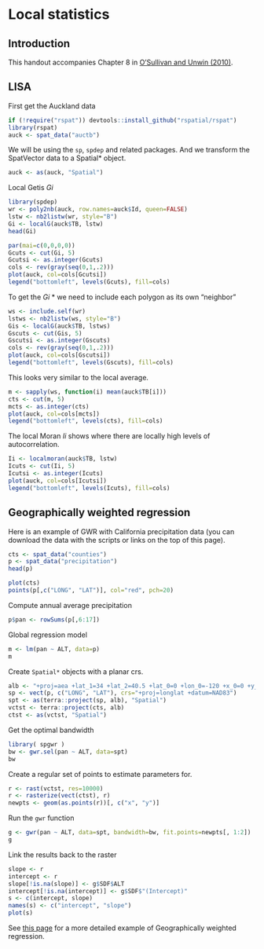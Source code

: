 # Local statistics


## Introduction

This handout accompanies Chapter 8 in [O'Sullivan and Unwin (2010)](http://www.wiley.com/WileyCDA/WileyTitle/productCd-0470288574.html). 


## LISA

First get the Auckland data


```r
if (!require("rspat")) devtools::install_github("rspatial/rspat")
library(rspat)
auck <- spat_data("auctb")
```

We will be using the `sp`, `spdep` and related packages. And we transform the SpatVector data to a Spatial* object.

```r
auck <- as(auck, "Spatial")
``` 

Local Getis *Gi*

```r
library(spdep)
wr <- poly2nb(auck, row.names=auck$Id, queen=FALSE)
lstw <- nb2listw(wr, style="B")
Gi <- localG(auck$TB, lstw)
head(Gi)
```


```r
par(mai=c(0,0,0,0))
Gcuts <- cut(Gi, 5)
Gcutsi <- as.integer(Gcuts)
cols <- rev(gray(seq(0,1,.2)))
plot(auck, col=cols[Gcutsi])
legend("bottomleft", levels(Gcuts), fill=cols)
```

To get the *Gi* * we need to include each polygon as its own "neighbor"

```r
ws <- include.self(wr)
lstws <- nb2listw(ws, style="B")
Gis <- localG(auck$TB, lstws)
Gscuts <- cut(Gis, 5)
Gscutsi <- as.integer(Gscuts)
cols <- rev(gray(seq(0,1,.2)))
plot(auck, col=cols[Gscutsi])
legend("bottomleft", levels(Gscuts), fill=cols)
```


This looks very similar to the local average.

```r
m <- sapply(ws, function(i) mean(auck$TB[i]))
cts <- cut(m, 5)
mcts <- as.integer(cts)
plot(auck, col=cols[mcts])
legend("bottomleft", levels(cts), fill=cols)
```


The local Moran *Ii* shows where there are locally high levels of autocorrelation.

```r
Ii <- localmoran(auck$TB, lstw)
Icuts <- cut(Ii, 5)
Icutsi <- as.integer(Icuts)
plot(auck, col=cols[Icutsi])
legend("bottomleft", levels(Icuts), fill=cols)
```

## Geographically weighted regression

Here is an example of GWR with California precipitation data (you can download the data with the scripts or links on the top of this page). 


```r
cts <- spat_data("counties")
p <- spat_data("precipitation")
head(p)

plot(cts)
points(p[,c("LONG", "LAT")], col="red", pch=20)
```

Compute annual average precipitation
```r
p$pan <- rowSums(p[,6:17])
```

Global regression model
```r
m <- lm(pan ~ ALT, data=p)
m
```

Create `Spatial*` objects with a planar crs.

```r
alb <- "+proj=aea +lat_1=34 +lat_2=40.5 +lat_0=0 +lon_0=-120 +x_0=0 +y_0=-4000000 +datum=WGS84"
sp <- vect(p, c("LONG", "LAT"), crs="+proj=longlat +datum=NAD83")
spt <- as(terra::project(sp, alb), "Spatial")
vctst <- terra::project(cts, alb)
ctst <- as(vctst, "Spatial")
```


Get the optimal bandwidth
```r
library( spgwr )
bw <- gwr.sel(pan ~ ALT, data=spt)
bw
``` 

Create a regular set of points to estimate parameters for.
```r
r <- rast(vctst, res=10000)
r <- rasterize(vect(ctst), r)
newpts <- geom(as.points(r))[, c("x", "y")]
```


Run the `gwr` function
```r
g <- gwr(pan ~ ALT, data=spt, bandwidth=bw, fit.points=newpts[, 1:2])
g
```

Link the results back to the raster
```r
slope <- r
intercept <- r
slope[!is.na(slope)] <- g$SDF$ALT 
intercept[!is.na(intercept)] <- g$SDF$"(Intercept)"
s <- c(intercept, slope)
names(s) <- c("intercept", "slope")
plot(s)
```

See [this page](http://rspatial.org/analysis/6-local_regression.html) for a more detailed example of Geographically weighted regression.
